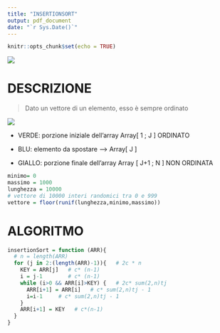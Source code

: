 ```yaml
---
title: "INSERTIONSORT"
output: pdf_document
date: "`r Sys.Date()`"
---
```


```r
knitr::opts_chunk$set(echo = TRUE)
```

![](insertionsort.png)

# DESCRIZIONE

> Dato un vettore di un elemento, esso è sempre ordinato

![](images/paste-1C76A775.png)

-   VERDE: porzione iniziale dell'array Array[ 1 ; J ] ORDINATO

-   BLU: elemento da spostare --\> Array[ J ]

-   GIALLO: porzione finale dell'array Array [ J+1 ; N ] NON ORDINATA

```r
minimo= 0
massimo = 1000
lunghezza = 10000
# vettore di 10000 interi randomici tra 0 e 999
vettore = floor(runif(lunghezza,minimo,massimo))
```

# ALGORITMO

```r
insertionSort = function (ARR){
  # n = length(ARR)
  for (j in 2:(length(ARR)-1)){   # 2c * n
    KEY = ARR[j]   # c* (n-1)
    i = j-1        # c* (n-1)
    while (i>0 && ARR[i]>KEY) {   # 2c* sum(2,n)tj
      ARR[i+1] = ARR[i]   # c* sum(2,n)tj - 1
      i=i-1     # c* sum(2,n)tj - 1
    }
    ARR[i+1] = KEY   # c*(n-1)
  }
}
```
